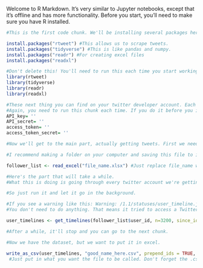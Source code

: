 Welcome to R Markdown. It's very similar to Jupyter notebooks, except that it's offline and has more functionality. Before you start, you'll need to make sure you have R installed. 

```{r}
#This is the first code chunk. We'll be installing several packages here. You only need to do this once. Afterwards, feel free to delete this. 

install.packages("rtweet") #This allows us to scrape tweets. 
install.packages("tidyverse") #This is like pandas and numpy. 
install.packages("readr") #For creating excel files
install.packages("readxl")

```

```{r}
#Don't delete this! You'll need to run this each time you start working. 
library(rtweet)
library(tidyverse)
library(readr)
library(readxl)
```

```{r}
#These next thing you can find on your twitter developer account. Each of us should have different ones. Make sure to put yours in quotes ' '
#Again, you need to run this chunk each time. If you do it before you insert your keys, you'll get an error. 
API_key= ''
API_secret= ''
access_token= ''
access_token_secret= ''
```

```{r, warning=FALSE}
#Now we'll get to the main part, actually getting tweets. First we need our dataset. 

#I recommend making a folder on your computer and saving this file to it. Also put all the Excel files in there. That'll make things easier. 

follower_list <- read_excel("file_name.xlsx") #Just replace file_name with the file. You need the .xlsx, or it won't work.

```

```{r}
#Here's the part that will take a while. 
#What this is doing is going through every twitter account we're getting information from and grabbing every tweet from early January until May 22nd. It's a lot. The main limit is from Twitter, which basically artificially imposes download limits to prevent people from downloading literally their entire archive. So we can get (I think) about 10,000 tweets every 15 minutes. It adds up really quickly, though- this final dataset will be big. 

#So just run it and let it go in the background. 

#If you see a warning like this: Warning: /1.1/statuses/user_timeline.json - Not authorized.
#You don't need to do anything. That means it tried to access a Twitter account that was set to private and couldn't. About 1/4-1/3 are like that. 

user_timelines <- get_timelines(follower_list$user_id, n=3200, since_id = '1469227360893427716', retryonratelimit =TRUE, include_rts=FALSE)

#After a while, it'll stop and you can go to the next chunk.  
```

```{r}
#Now we have the dataset, but we want to put it in excel. 

write_as_csv(user_timelines, "good_name_here.csv", prepend_ids = TRUE, na = "", fileEncoding = "UTF-8")
 #Just put in what you want the file to be called. Don't forget the .csv at the end! It won't work without it. It should just stick the new file into same folder as this R Studio document.
```


